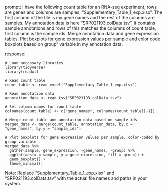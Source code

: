 prompt:
I have the following count table for an RNA-seq experiment, rows are genes and columns are samples, "Supplementary_Table_1_exp.xlsx". The first column of the file is my gene names and the rest of the columns are samples. My annotation data is here  "SRP021193.colData.tsv", it contains sample annotations and rows of this matches the columns of count table, first column is the sample ids. Merge annotation data and gene expression tables. Plot boxplots for gene expression values per sample and color code boxplots based on group" variable in my annotation data.

response:
```
# Load necessary libraries
library(tidyverse)
library(readxl)

# Read count table
count_table <- read_excel("Supplementary_Table_1_exp.xlsx")

# Read annotation data
annotation_data <- read_tsv("SRP021193.colData.tsv")

# Set column names for count table
colnames(count_table) <- c("gene_names", colnames(count_table)[-1])

# Merge count table and annotation data based on sample ids
merged_data <- merge(count_table, annotation_data, by.x = "gene_names", by.y = "sample_ids")

# Plot boxplots for gene expression values per sample, color-coded by group variable
merged_data %>%
  gather(sample, gene_expression, -gene_names, -group) %>%
  ggplot(aes(x = sample, y = gene_expression, fill = group)) +
  geom_boxplot() +
  theme_minimal()
```
Note: Replace "Supplementary_Table_1_exp.xlsx" and "SRP021193.colData.tsv" with the actual file names and paths in your system.
